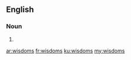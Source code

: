 ==English==

===Noun===
{{head|en|plural}}

# {{plural of|wisdom|lang=en|nocat=1}}

[[ar:wisdoms]]
[[fr:wisdoms]]
[[ku:wisdoms]]
[[my:wisdoms]]